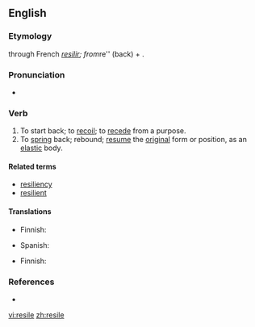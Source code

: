 ==English==

===Etymology===
{{etyl|la}} {{term|resilio|resiliō|spring back|lang=la}} through French ''[[resilir]]; from ''re'' (back) + {{term|salio|saliō|I jump|lang=la}}.

===Pronunciation===
* {{a|US}} {{IPA|/rəˈzaɪl/|/riˈzaɪl/}}

===Verb===
{{en-verb|resiles|resiling|resiled}}

# To start back; to [[recoil]]; to [[recede]] from a purpose.
# To [[spring]] back; rebound; [[resume]] the [[original]] form or position, as an [[elastic]] body.

====Related terms====
* [[resiliency]]
* [[resilient]]

====Translations====
{{trans-top|to start back; recoil}}
* Finnish: {{t|fi|vetäytyä}}
{{trans-mid}}
* Spanish: {{t-|es|retroceder}}
{{trans-bottom}}

{{trans-top|to spring back; rebound}}
* Finnish: {{t|fi|palautua}}
{{trans-mid}}
{{trans-bottom}}

===References===
* {{R:1913}}

[[vi:resile]]
[[zh:resile]]